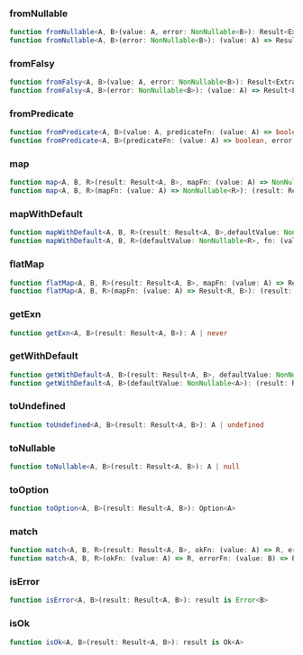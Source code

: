 ### fromNullable

```ts
function fromNullable<A, B>(value: A, error: NonNullable<B>): Result<ExtractValue<A>, B>
function fromNullable<A, B>(error: NonNullable<B>): (value: A) => Result<ExtractValue<A>, B>
```

### fromFalsy

```ts
function fromFalsy<A, B>(value: A, error: NonNullable<B>): Result<ExtractValue<A>, B>
function fromFalsy<A, B>(error: NonNullable<B>): (value: A) => Result<ExtractValue<A>, B>
```

### fromPredicate

```ts
function fromPredicate<A, B>(value: A, predicateFn: (value: A) => boolean, error: NonNullable<B>): Result<ExtractValue<A>, B>
function fromPredicate<A, B>(predicateFn: (value: A) => boolean, error: NonNullable<B>): (value: A) => Result<ExtractValue<A>, B>
```

### map

```ts
function map<A, B, R>(result: Result<A, B>, mapFn: (value: A) => NonNullable<R>): Result<R, B>
function map<A, B, R>(mapFn: (value: A) => NonNullable<R>): (result: Result<A, B>) => Result<R, B>
```

### mapWithDefault

```ts
function mapWithDefault<A, B, R>(result: Result<A, B>,defaultValue: NonNullable<R>,fn: (value: A) => NonNullable<R>): R
function mapWithDefault<A, B, R>(defaultValue: NonNullable<R>, fn: (value: A) => NonNullable<R>): (result: Result<A, B>) => R
```

### flatMap

```ts
function flatMap<A, B, R>(result: Result<A, B>, mapFn: (value: A) => Result<R, B>): Result<R, B>
function flatMap<A, B, R>(mapFn: (value: A) => Result<R, B>): (result: Result<A, B>) => Result<R, B>
```

### getExn

```ts
function getExn<A, B>(result: Result<A, B>): A | never
```

### getWithDefault

```ts
function getWithDefault<A, B>(result: Result<A, B>, defaultValue: NonNullable<A>): A
function getWithDefault<A, B>(defaultValue: NonNullable<A>): (result: Result<A, B>) => A
```

### toUndefined

```ts
function toUndefined<A, B>(result: Result<A, B>): A | undefined
```

### toNullable

```ts
function toNullable<A, B>(result: Result<A, B>): A | null
```

### toOption

```ts
function toOption<A, B>(result: Result<A, B>): Option<A>
```

### match

```ts
function match<A, B, R>(result: Result<A, B>, okFn: (value: A) => R, errorFn: (value: B) => R): R
function match<A, B, R>(okFn: (value: A) => R, errorFn: (value: B) => R): (result: Result<A, B>) => R
```

### isError

```ts
function isError<A, B>(result: Result<A, B>): result is Error<B>
```

### isOk

```ts
function isOk<A, B>(result: Result<A, B>): result is Ok<A>
```